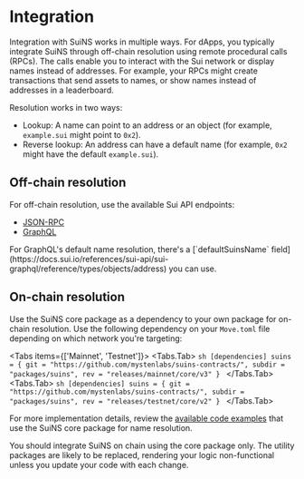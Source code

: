 
# Integration

Integration with SuiNS works in multiple ways. For dApps, you typically integrate SuiNS through off-chain resolution using remote procedural calls (RPCs). The calls enable you to interact with the Sui network or display names instead of addresses. For example, your RPCs might create transactions that send assets to names, or show names instead of addresses
in a leaderboard.

Resolution works in two ways: 

- Lookup: A name can point to an address or an object (for example, `example.sui` might point to `0x2`).
- Reverse lookup: An address can have a default name (for example, `0x2` might have the default `example.sui`).


## Off-chain resolution

For off-chain resolution, use the available Sui API endpoints: 

- [JSON-RPC](https://docs.sui.io/sui-api-ref#suix_resolvenameserviceaddress)
- [GraphQL](https://docs.sui.io/references/sui-api/sui-graphql/reference/api/queries/resolve-suins-address)

<Callout type="info">
For GraphQL's default name resolution, there's a [`defaultSuinsName` field](https://docs.sui.io/references/sui-api/sui-graphql/reference/types/objects/address) you can use.
</Callout>

## On-chain resolution

Use the SuiNS core package as a dependency to your own package for on-chain resolution. Use the following dependency on your `Move.toml` file depending on which network you're targeting:

<Tabs items={['Mainnet', 'Testnet']}>
    <Tabs.Tab>
      ```sh
      [dependencies]
      suins = { git = "https://github.com/mystenlabs/suins-contracts/", subdir = "packages/suins", rev = "releases/mainnet/core/v3" }
      ```
    </Tabs.Tab>
    <Tabs.Tab>
      ```sh
      [dependencies]
      suins = { git = "https://github.com/mystenlabs/suins-contracts/", subdir = "packages/suins", rev = "releases/testnet/core/v2" }
      ```
    </Tabs.Tab>
</Tabs>

For more implementation details, review the [available code examples](./examples.mdx) that use the SuiNS core package for name resolution.

<Callout type="warning" emoji="⚠️">
  You should integrate SuiNS on chain using the core package only. The utility packages are likely to be replaced, rendering your logic non-functional unless you update your code with each change. 
</Callout>
